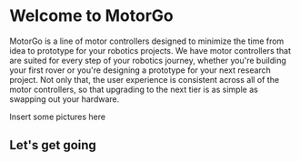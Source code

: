 
# Welcome to MotorGo

MotorGo is a line of motor controllers designed to minimize the time from idea to prototype for your robotics projects. We have motor controllers that are suited for every step of your robotics journey, whether you're building your first rover or you're designing a prototype for your next research project. Not only that, the user experience is consistent across all of the motor controllers, so that upgrading to the next tier is as simple as swapping out your hardware.

Insert some pictures here

## Let's get going

<Cards>
  <Cards.Card
    title="Plink 1"
    href="/motorgo-plink-1/index"
  />
  <Cards.Card
    title="Mini 1"
    href="/motorgo-mini-1/index"
  />
  <Cards.Card
    title="Core 1"
    href="/motorgo-mini-1/index"
  />
</Cards>